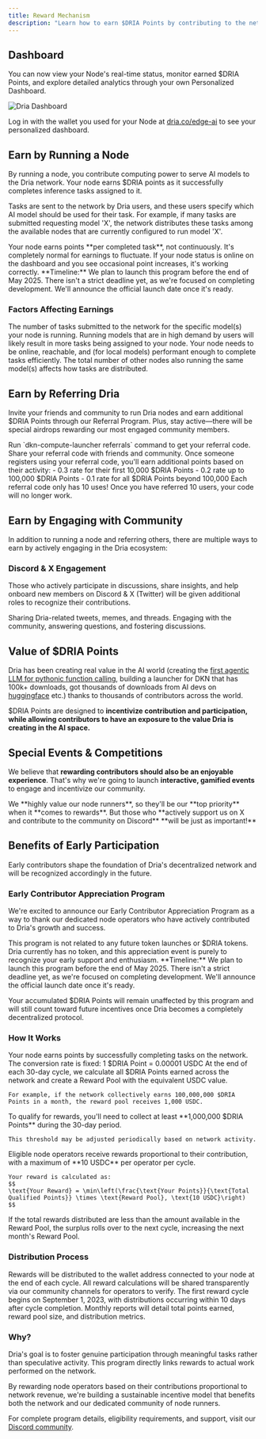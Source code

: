 ```yaml
---
title: Reward Mechanism
description: "Learn how to earn $DRIA Points by contributing to the network"
---
```


## Dashboard

You can now view your Node's real-time status, monitor earned $DRIA Points, and explore detailed analytics through your own Personalized Dashboard.

<Frame>
  <img src="/images/dashboard.jpeg" alt="Dria Dashboard" />
</Frame>

Log in with the wallet you used for your Node at [dria.co/edge-ai](https://dria.co/edge-ai) to see your personalized dashboard.

## Earn by Running a Node

By running a node, you contribute computing power to serve AI models to the Dria network. Your node earns $DRIA points as it successfully completes inference tasks assigned to it.

Tasks are sent to the network by Dria users, and these users specify which AI model should be used for their task. For example, if many tasks are submitted requesting model 'X', the network distributes these tasks among the available nodes that are currently configured to run model 'X'.

<Info>
  Your node earns points **per completed task**, not continuously. It's completely normal for earnings to fluctuate. If your node status is online on the dashboard and you see occasional point increases, it's working correctly.
</Info>

<Warning>
  **Timeline:** We plan to launch this program before the end of May 2025. There isn't a strict deadline yet, as we're focused on completing development. We'll announce the official launch date once it's ready.
</Warning>

### Factors Affecting Earnings

<CardGroup cols={2}>
  <Card title="Task Availability" icon="tasks">
    The number of tasks submitted to the network for the specific model(s) your node is running.
  </Card>
  <Card title="Model Selection" icon="microchip">
    Running models that are in high demand by users will likely result in more tasks being assigned to your node.
  </Card>
  <Card title="Node Performance" icon="gauge-high">
    Your node needs to be online, reachable, and (for local models) performant enough to complete tasks efficiently.
  </Card>
  <Card title="Number of Nodes" icon="network-wired">
    The total number of other nodes also running the same model(s) affects how tasks are distributed.
  </Card>
</CardGroup>

## Earn by Referring Dria

Invite your friends and community to run Dria nodes and earn additional $DRIA Points through our Referral Program. Plus, stay active—there will be special airdrops rewarding our most engaged community members.

<Steps>
  <Step title="Get a Referral Code">
    Run `dkn-compute-launcher referrals` command to get your referral code.
  </Step>
  <Step title="Share Your Code">
    Share your referral code with friends and community.
  </Step>
  <Step title="Earn Points">
    Once someone registers using your referral code, you'll earn additional points based on their activity:
    - 0.3 rate for their first 10,000 $DRIA Points
    - 0.2 rate up to 100,000 $DRIA Points
    - 0.1 rate for all $DRIA Points beyond 100,000
  </Step>
</Steps>

<Warning>
  Each referral code only has 10 uses! Once you have referred 10 users, your code will no longer work.
</Warning>

## Earn by Engaging with Community

In addition to running a node and referring others, there are multiple ways to earn by actively engaging in the Dria ecosystem:

### Discord & X Engagement

Those who actively participate in discussions, share insights, and help onboard new members on Discord & X (Twitter) will be given additional roles to recognize their contributions.

<Check>
  Sharing Dria-related tweets, memes, and threads.
</Check>
<Check>
  Engaging with the community, answering questions, and fostering discussions.
</Check>

## Value of $DRIA Points

Dria has been creating real value in the AI world (creating the [first agentic LLM for pythonic function calling](https://x.com/driaforall/status/1878840572737421766), building a launcher for DKN that has 100k+ downloads, got thousands of downloads from AI devs on [huggingface](https://huggingface.co/driaforall) etc.) thanks to thousands of contributors across the world. 

$DRIA Points are designed to **incentivize contribution and participation, while allowing contributors to have an exposure to the value Dria is creating in the AI space.** 


## Special Events & Competitions

We believe that **rewarding contributors should also be an enjoyable experience**. That's why we're going to launch **interactive, gamified events** to engage and incentivize our community.

<Note>
  We **highly value our node runners**, so they'll be our **top priority** when it **comes to rewards**. But those who **actively support us on X and contribute to the community on Discord** **will be just as important!**
</Note>

## Benefits of Early Participation

Early contributors shape the foundation of Dria's decentralized network and will be recognized accordingly in the future.

### Early Contributor Appreciation Program

We're excited to announce our Early Contributor Appreciation Program as a way to thank our dedicated node operators who have actively contributed to Dria's growth and success.

<Info>
  This program is not related to any future token launches or $DRIA tokens. Dria currently has no token, and this appreciation event is purely to recognize your early support and enthusiasm.
</Info>

<Warning>
  **Timeline:** We plan to launch this program before the end of May 2025. There isn't a strict deadline yet, as we're focused on completing development. We'll announce the official launch date once it's ready.
</Warning>

Your accumulated $DRIA Points will remain unaffected by this program and will still count toward future incentives once Dria becomes a completely decentralized protocol.

### How It Works

<Steps>
  <Step title="Earn $DRIA Points">
    Your node earns points by successfully completing tasks on the network.
    The conversion rate is fixed: 1 $DRIA Point = 0.00001 USDC
  </Step>
  <Step title="Monthly Reward Pool">
    At the end of each 30-day cycle, we calculate all $DRIA Points earned across the network and create a Reward Pool with the equivalent USDC value.
    
    For example, if the network collectively earns 100,000,000 $DRIA Points in a month, the reward pool receives 1,000 USDC.
  </Step>
  <Step title="Meet Eligibility Requirements">
    To qualify for rewards, you'll need to collect at least **1,000,000 $DRIA Points** during the 30-day period.
    
    This threshold may be adjusted periodically based on network activity.
  </Step>
  <Step title="Receive Your Share">
    Eligible node operators receive rewards proportional to their contribution, with a maximum of **10 USDC** per operator per cycle.
    
    Your reward is calculated as:
    $$
    \text{Your Reward} = \min\left(\frac{\text{Your Points}}{\text{Total Qualified Points}} \times \text{Reward Pool}, \text{10 USDC}\right)
    $$
  </Step>
</Steps>

<Note>
  If the total rewards distributed are less than the amount available in the Reward Pool, the surplus rolls over to the next cycle, increasing the next month's Reward Pool.
</Note>

### Distribution Process

<CardGroup cols={2}>
  <Card title="Claiming Rewards" icon="wallet">
    Rewards will be distributed to the wallet address connected to your node at the end of each cycle.
  </Card>
  <Card title="Verification" icon="magnifying-glass">
    All reward calculations will be shared transparently via our community channels for operators to verify.
  </Card>
  <Card title="Timeline" icon="calendar">
    The first reward cycle begins on September 1, 2023, with distributions occurring within 10 days after cycle completion.
  </Card>
  <Card title="Reporting" icon="chart-bar">
    Monthly reports will detail total points earned, reward pool size, and distribution metrics.
  </Card>
</CardGroup>

### Why?

<Warning>
  Dria's goal is to foster genuine participation through meaningful tasks rather than speculative activity. This program directly links rewards to actual work performed on the network.
</Warning>

By rewarding node operators based on their contributions proportional to network revenue, we're building a sustainable incentive model that benefits both the network and our dedicated community of node runners.

For complete program details, eligibility requirements, and support, visit our [Discord community](https://discord.gg/dria). 